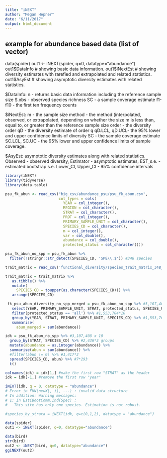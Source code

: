 ```yaml
---
title: "iNEXT"
author: "Megan Hepner"
date: "6/11/2017"
output: html_document
---
```

## example for abundance based data (list of vector)
data(spider)
out1 <- iNEXT(spider, q=0, datatype="abundance")
out1$DataInfo # showing basic data information.
out1$iNextEst # showing diversity estimates with rarefied and extrapolated and related statistics.
out1$AsyEst # showing asymptotic diversity estimates with related statistics.


$DataInfo: 
n - returns basic data information including the reference sample size 
S.obs - observed species richness 
SC - a sample coverage estimate 
f1-f10 - the first ten frequency counts

$iNextEst: 
m - the sample size 
method - the method (interpolated, observed, or extrapolated, depending on whether the size m is less than, equal to, or greater than the reference sample size
order - the diversity order
qD - the diversity estimate of order q
qD.LCL, qD.UCL- the 95% lower and upper confidence limits of diversity 
SC - the sample coverage estimate
SC.LCL, SC.UC - the 95% lower and upper confidence limits of sample coverage.

$AsyEst: asymptotic diversity estimates along with related statistics.
Observed - observed diversity, 
Estimator - asymptotic estimates, 
EST_s.e. - estimated bootstrap s.e. 
Lower_CI, Upper_CI - 95% confidence intervals 

```r
library(iNEXT)
library(tidyverse)
library(data.table)

psu_fk_abun <- read_csv("big_csv/abundance_psu/psu_fk_abun.csv",
                        col_types = cols(
                          YEAR = col_integer(),
                          REGION = col_character(),
                          STRAT = col_character(),
                          PROT = col_integer(),
                          PRIMARY_SAMPLE_UNIT = col_character(),
                          SPECIES_CD = col_character(),
                          m = col_integer(),
                          var = col_double(),
                          abundance = col_double(),
                          protected_status = col_character()))

psu_fk_abun_no_spp = psu_fk_abun %>%
  filter(!stringr::str_detect(SPECIES_CD, 'SPE\\.$')) #348 species 

trait_matrix = read_csv('functional_diversity/species_trait_matrix_348_spp.csv')

trait_matrix = trait_matrix %>%
   as.tibble() %>%
   mutate(
     SPECIES_CD = toupper(as.character(SPECIES_CD))) %>%
   arrange(SPECIES_CD)

 fk_psu_abun_diversity_no_spp_merged = psu_fk_abun_no_spp %>% #3,107,408 x 10
   select(YEAR, PRIMARY_SAMPLE_UNIT, STRAT, protected_status, SPECIES_CD, abundance) %>% #3,107,408*5
   filter(protected_status == 'all') %>% #1,553,704*10
   group_by(YEAR, STRAT, PRIMARY_SAMPLE_UNIT, SPECIES_CD) %>% #1,553,704 groups
   summarise(
     abun_merged = sum(abundance))

idk = psu_fk_abun_no_spp %>% #3,107,408 x 10
  group_by(STRAT, SPECIES_CD) %>% #2,436*3 groups 
  mutate(abundance = as.integer(abundance)) %>% 
  summarise(abun = sum(abundance)) %>% 
  #filter(abun != 0) %>% #1,417*3
  spread(SPECIES_CD, abun) %>% #7*293
  t() 

colnames(idk) = idk[1,] #make the first row "STRAT" as the header
idk = idk[-1,] #remove the first row "year"

iNEXT(idk, q = 0, datatype = "abundance")
# Error in FUN(newX[, i], ...) : invalid data structure
# In addition: Warning messages:
# 1: In EstiBootComm.Ind(Spec) :
#   This site has only one species. Estimation is not robust.

#species_by_strata = iNEXT(idk, q=c(0,1,2), datatype = "abundance")

```

```r
data(spider)
out1 <- iNEXT(spider, q=0, datatype="abundance")

data(bird)
str(bird)
out2 <- iNEXT(bird, q=0, datatype="abundance")
ggiNEXT(out2)

```


